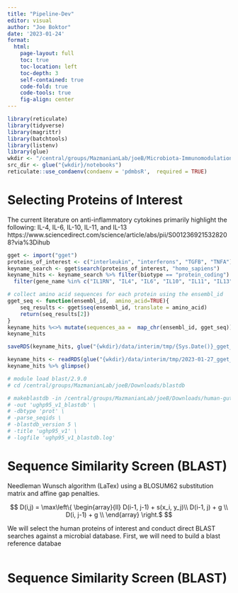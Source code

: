 ```yaml
---
title: "Pipeline-Dev"
editor: visual
author: "Joe Boktor"
date: '2023-01-24'
format: 
  html:
    page-layout: full
    toc: true
    toc-location: left
    toc-depth: 3
    self-contained: true
    code-fold: true
    code-tools: true
    fig-align: center
---
```


```r
library(reticulate)
library(tidyverse)
library(magrittr)
library(batchtools)
library(listenv)
library(glue)
wkdir <- "/central/groups/MazmanianLab/joeB/Microbiota-Immunomodulation/Microbiota-Immunomodulation"
src_dir <- glue("{wkdir}/notebooks")
reticulate::use_condaenv(condaenv = 'pdmbsR',  required = TRUE)

```


# Selecting Proteins of Interest
The current literature on anti-inflammatory cytokines primarily highlight the following: IL-4, IL-6, IL-10, IL-11, and IL-13
https://www.sciencedirect.com/science/article/abs/pii/S0012369215328208?via%3Dihub 

```r
gget <- import("gget")
proteins_of_interest <- c("interleukin", "interferons", "TGFB", "TNFA")
keyname_search <- gget$search(proteins_of_interest, "homo_sapiens")
keyname_hits <- keyname_search %>% filter(biotype == "protein_coding") %>% 
  filter(gene_name %in% c("IL1RN", "IL4", "IL6", "IL10", "IL11", "IL13"))

# collect amino acid sequences for each protein using the ensembl_id
gget_seq <- function(ensembl_id,  amino_acid=TRUE){
    seq_results <- gget$seq(ensembl_id, translate = amino_acid)
    return(seq_results[2])
}
keyname_hits %<>% mutate(sequences_aa =  map_chr(ensembl_id, gget_seq))
keyname_hits

saveRDS(keyname_hits, glue("{wkdir}/data/interim/tmp/{Sys.Date()}_gget_proteins-of-interest.rds"))

```


```r
keyname_hits <- readRDS(glue("{wkdir}/data/interim/tmp/2023-01-27_gget_proteins-of-interest.rds"))
keyname_hits %>% glimpse()
```



```r

# module load blast/2.9.0
# cd /central/groups/MazmanianLab/joeB/Downloads/blastdb

# makeblastdb -in /central/groups/MazmanianLab/joeB/Downloads/human-gut/v1.0/uhgp_catalogue/uhgp-95/uhgp-95.faa \
# -out 'ughp95_v1_blastdb' \
# -dbtype 'prot' \
# -parse_seqids \
# -blastdb_version 5 \
# -title 'ughp95_v1' \
# -logfile 'ughp95_v1_blastdb.log'

```


# Sequence Similarity Screen (BLAST)
Needleman Wunsch algorithm (LaTex) using a BLOSUM62 substitution matrix and affine gap penalties.
 
$$
D(i,j) = \max\left\{ 
  \begin{array}{ll}
    D(i-1, j-1) + s(x_i, y_j)\\ 
    D(i-1, j) + g \\
    D(i, j-1) + g \\
  \end{array}
\right.$
$$ 


We will select the human proteins of interest and conduct direct BLAST searches against a microbial database. First, we will need to build a blast reference databae




```r

```



# Sequence Similarity Screen (BLAST)